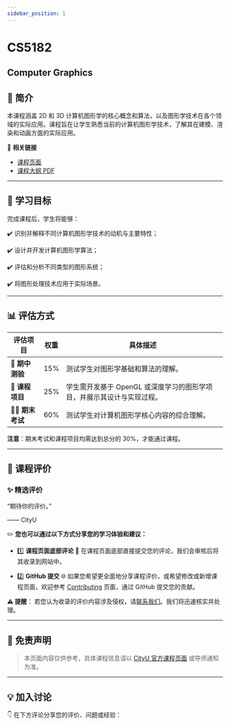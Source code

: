```yaml
---
sidebar_position: 1
---
```


# CS5182
## Computer Graphics

## **📘 简介**
本课程涵盖 2D 和 3D 计算机图形学的核心概念和算法，以及图形学技术在各个领域的实际应用。课程旨在让学生熟悉当前的计算机图形学技术，了解其在建模、渲染和动画方面的实际应用。

🔗 **相关链接**
- [课程页面](https://www.cityu.edu.hk/catalogue/pg/202425/course/CS5182.htm)
- [课程大纲 PDF](https://www.cityu.edu.hk/catalogue/pg/202425/course/CS5182.pdf)

---

## **🎯 学习目标**

完成课程后，学生将能够：

✔️ 识别并解释不同计算机图形学技术的动机与主要特性；

✔️ 设计并开发计算机图形学算法；

✔️ 评估和分析不同类型的图形系统；

✔️ 将图形处理技术应用于实际场景。

---

## **📊 评估方式**

| **评估项目**           | **权重** | **具体描述**                                                                                       |
|-----------------------|---------|---------------------------------------------------------------------------------------------------|
| **📝 期中测验**         | 15%     | 测试学生对图形学基础和算法的理解。                                                                |
| **📄 课程项目**         | 25%     | 学生需开发基于 OpenGL 或深度学习的图形学项目，并展示其设计与实现过程。                              |
| **🧑‍💻 期末考试**        | 60%     | 测试学生对计算机图形学核心内容的综合理解。                                                        |

**注意**：期末考试和课程项目均需达到总分的 30%，才能通过课程。

---

## **💬 课程评价**

### ✨ **精选评价**
<div className={commentStyles.commentBox}>
    <p className={commentStyles.commentText}>
        “期待你的评价。”
    </p>
    <p className={commentStyles.commentAuthor}>—— CityU</p>
</div>

✏️ **您也可以通过以下方式分享您的学习体验和建议：**

- 1️⃣ **课程页面底部评论**
💬 在课程页面底部直接提交您的评论，我们会审核后将其收录到网站中。

- 2️⃣ **GitHub 提交**
🌐 如果您希望更全面地分享课程评价，或希望修改或新增课程页面，欢迎参考 [Contributing](https://penjc.github.io/cityU-navigator/contributing) 页面，通过 GitHub 提交您的贡献。

**⚠️ 提醒**：
若您认为收录的评价内容涉及侵权，请[联系我们](https://github.com/penjc/cityU-navigator/issues)。我们将迅速核实并处理。

---

## **📌 免责声明**

> 本页面内容仅供参考，具体课程信息请以 [CityU 官方课程页面](https://www.cityu.edu.hk/academic/catalogue) 或导师通知为准。

---

## **💡 加入讨论**

👇 在下方评论分享您的评价、问题或经验：
<Utterances />